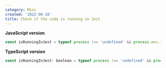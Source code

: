 ```yaml
---
category: Misc
created: '2022-06-18'
title: Check if the code is running in Jest
---
```


**JavaScript version**

```js
const isRunningInJest = typeof process !== 'undefined' && process.env.JEST_WORKER_ID !== undefined;
```

**TypeScript version**

```js
const isRunningInJest: boolean = typeof process !== 'undefined' && process.env.JEST_WORKER_ID !== undefined;
```
